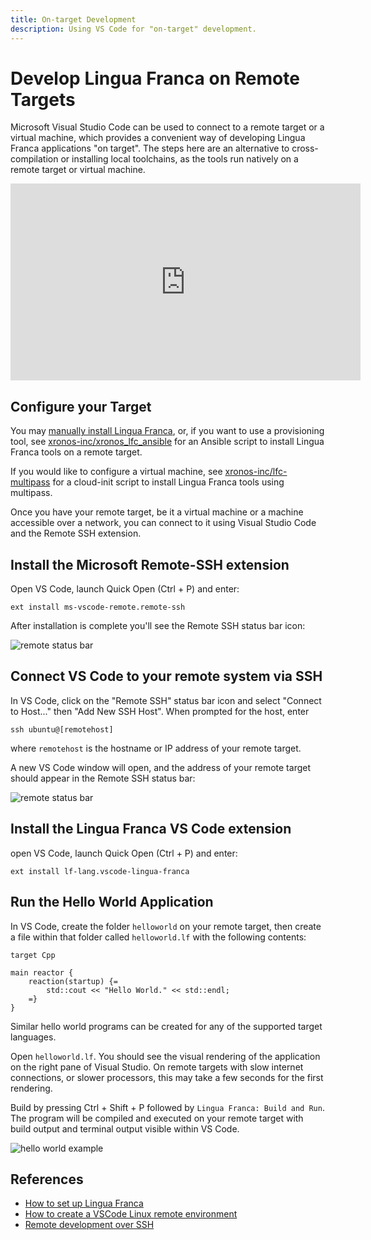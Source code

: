 ```yaml
---
title: On-target Development
description: Using VS Code for "on-target" development.
---
```


# Develop Lingua Franca on Remote Targets
Microsoft Visual Studio Code can be used to connect to a remote target or a virtual machine, which provides a convenient way of developing Lingua Franca applications "on target". The steps here are an alternative to cross-compilation or installing local toolchains, as the tools run natively on a remote target or virtual machine.

<p align="center">
<iframe width="560" height="315" src="https://www.youtube.com/embed/yg_sudCyzV4?si=b--gaS0q9e9gbMv-" title="YouTube video player" frameborder="0" allow="accelerometer; autoplay; display:block;clipboard-write; encrypted-media; gyroscope; picture-in-picture; web-share" referrerpolicy="strict-origin-when-cross-origin" allowfullscreen></iframe>
</p>

## Configure your Target

You may [manually install Lingua Franca](./../installation), or, if you want to use a provisioning tool, see [xronos-inc/xronos_lfc_ansible](https://github.com/xronos-inc/xronos_lfc_ansible) for an Ansible script to install Lingua Franca tools on a remote target.

If you would like to configure a virtual machine, see [xronos-inc/lfc-multipass](https://github.com/xronos-inc/lfc-multipass) for a cloud-init script to install Lingua Franca tools using multipass.

Once you have your remote target, be it a virtual machine or a machine accessible over a network, you can connect to it using Visual Studio Code and the Remote SSH extension.

## Install the Microsoft Remote-SSH extension

Open VS Code, launch Quick Open (Ctrl + P) and enter:

`ext install ms-vscode-remote.remote-ssh`

After installation is complete you'll see the Remote SSH status bar icon:

![remote status bar](./../assets/images/remote-ssh/remote-status-bar.png)

## Connect VS Code to your remote system via SSH

In VS Code, click on the "Remote SSH" status bar icon and select "Connect to Host..." then "Add New SSH Host".  When prompted for the host, enter

`ssh ubuntu@[remotehost]`

where `remotehost` is the hostname or IP address of your remote target.

A new VS Code window will open, and the address of your remote target should appear in the Remote SSH status bar:

![remote status bar](./../assets/images/remote-ssh/ssh-status-bar.png)

## Install the Lingua Franca VS Code extension

open VS Code, launch Quick Open (Ctrl + P) and enter:

`ext install lf-lang.vscode-lingua-franca`

## Run the Hello World Application

In VS Code, create the folder `helloworld` on your remote target, then create a file within that folder called `helloworld.lf` with the following contents:

```lf-cpp
target Cpp

main reactor {
    reaction(startup) {=
        std::cout << "Hello World." << std::endl;
    =}
}
```

Similar hello world programs can be created for any of the supported target languages.

Open `helloworld.lf`. You should see the visual rendering of the application on the right pane of Visual Studio. On remote targets with slow internet connections, or slower processors, this may take a few seconds for the first rendering.

Build by pressing Ctrl + Shift + P followed by `Lingua Franca: Build and Run`. The program will be compiled and executed on your remote target with build output and terminal output visible within VS Code.

![hello world example](./../assets/images/remote-ssh/helloworld.png)

## References

- [How to set up Lingua Franca](./../installation)
- [How to create a VSCode Linux remote environment](https://ubuntu.com/blog/how-to-create-a-vscode-linux-remote-environment)
- [Remote development over SSH](https://code.visualstudio.com/docs/remote/ssh-tutorial)